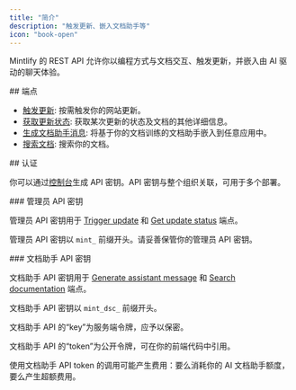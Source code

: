 ```yaml
---
title: "简介"
description: "触发更新、嵌入文档助手等"
icon: "book-open"
---
```


Mintlify 的 REST API 允许你以编程方式与文档交互、触发更新，并嵌入由 AI 驱动的聊天体验。

<div id="endpoints">
  ## 端点
</div>

* [触发更新](/zh/api-reference/update/trigger): 按需触发你的网站更新。
* [获取更新状态](/zh/api-reference/update/status): 获取某次更新的状态及文档的其他详细信息。
* [生成文档助手消息](/zh/api-reference/assistant/create-assistant-message): 将基于你的文档训练的文档助手嵌入到任意应用中。
* [搜索文档](/zh/api-reference/assistant/search): 搜索你的文档。

<div id="authentication">
  ## 认证
</div>

你可以通过[控制台](https://dashboard.mintlify.com/settings/organization/api-keys)生成 API 密钥。API 密钥与整个组织关联，可用于多个部署。

<div id="admin-api-key">
  ### 管理员 API 密钥
</div>

管理员 API 密钥用于 [Trigger update](/zh/api-reference/update/trigger) 和 [Get update status](/zh/api-reference/update/status) 端点。

管理员 API 密钥以 `mint_` 前缀开头。请妥善保管你的管理员 API 密钥。

<div id="assistant-api-key">
  ### 文档助手 API 密钥
</div>

文档助手 API 密钥用于 [Generate assistant message](/zh/api-reference/assistant/create-assistant-message) 和 [Search documentation](/zh/api-reference/assistant/search) 端点。

文档助手 API 密钥以 `mint_dsc_` 前缀开头。

文档助手 API 的“key”为服务端令牌，应予以保密。

文档助手 API 的“token”为公开令牌，可在你的前端代码中引用。

<Note>
  使用文档助手 API token 的调用可能产生费用：要么消耗你的 AI 文档助手额度，要么产生超额费用。
</Note>
